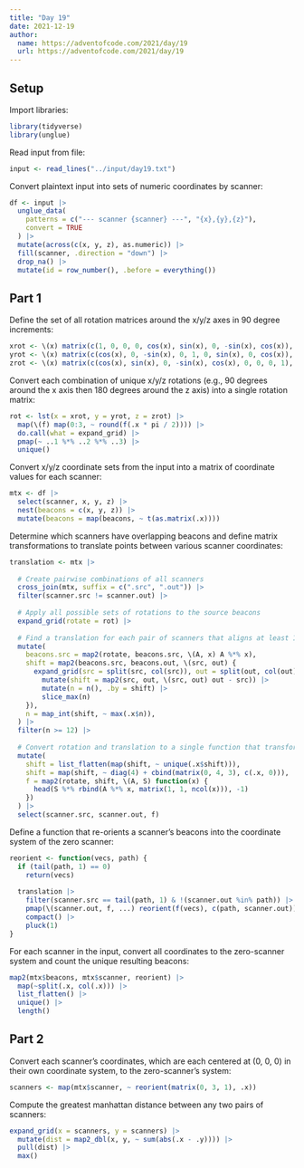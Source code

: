 ```yaml
---
title: "Day 19"
date: 2021-12-19
author:
  name: https://adventofcode.com/2021/day/19
  url: https://adventofcode.com/2021/day/19
---
```


## Setup

Import libraries:

```r

library(tidyverse)
library(unglue)

```

Read input from file:

```r

input <- read_lines("../input/day19.txt")

```

Convert plaintext input into sets of numeric coordinates by scanner:

```r

df <- input |> 
  unglue_data(
    patterns = c("--- scanner {scanner} ---", "{x},{y},{z}"),
    convert = TRUE
  ) |> 
  mutate(across(c(x, y, z), as.numeric)) |> 
  fill(scanner, .direction = "down") |> 
  drop_na() |> 
  mutate(id = row_number(), .before = everything())

```

## Part 1

Define the set of all rotation matrices around the x/y/z axes in 90 degree increments:

```r

xrot <- \(x) matrix(c(1, 0, 0, 0, cos(x), sin(x), 0, -sin(x), cos(x)), nrow = 3)
yrot <- \(x) matrix(c(cos(x), 0, -sin(x), 0, 1, 0, sin(x), 0, cos(x)), nrow = 3)
zrot <- \(x) matrix(c(cos(x), sin(x), 0, -sin(x), cos(x), 0, 0, 0, 1), nrow = 3)

```

Convert each combination of unique x/y/z rotations (e.g., 90 degrees around the x axis then 180 degrees around the z axis) into a single rotation matrix:

```r

rot <- lst(x = xrot, y = yrot, z = zrot) |> 
  map(\(f) map(0:3, ~ round(f(.x * pi / 2)))) |> 
  do.call(what = expand_grid) |> 
  pmap(~ ..1 %*% ..2 %*% ..3) |> 
  unique()

```

Convert x/y/z coordinate sets from the input into a matrix of coordinate values for each scanner:

```r

mtx <- df |>
  select(scanner, x, y, z) |> 
  nest(beacons = c(x, y, z)) |> 
  mutate(beacons = map(beacons, ~ t(as.matrix(.x))))

```

Determine which scanners have overlapping beacons and define matrix transformations to translate points between various scanner coordinates: 

```r

translation <- mtx |> 
  
  # Create pairwise combinations of all scanners
  cross_join(mtx, suffix = c(".src", ".out")) |> 
  filter(scanner.src != scanner.out) |> 
  
  # Apply all possible sets of rotations to the source beacons
  expand_grid(rotate = rot) |> 
  
  # Find a translation for each pair of scanners that aligns at least 12 beacons
  mutate(
    beacons.src = map2(rotate, beacons.src, \(A, x) A %*% x),
    shift = map2(beacons.src, beacons.out, \(src, out) {
      expand_grid(src = split(src, col(src)), out = split(out, col(out))) |> 
        mutate(shift = map2(src, out, \(src, out) out - src)) |> 
        mutate(n = n(), .by = shift) |> 
        slice_max(n)
    }),
    n = map_int(shift, ~ max(.x$n)),
  ) |> 
  filter(n >= 12) |> 
  
  # Convert rotation and translation to a single function that transforms a vec 
  mutate(
    shift = list_flatten(map(shift, ~ unique(.x$shift))),
    shift = map(shift, ~ diag(4) + cbind(matrix(0, 4, 3), c(.x, 0))),
    f = map2(rotate, shift, \(A, S) function(x) {
      head(S %*% rbind(A %*% x, matrix(1, 1, ncol(x))), -1)
    })
  ) |> 
  select(scanner.src, scanner.out, f)

```

Define a function that re-orients a scanner's beacons into the coordinate system of the zero scanner:

```r

reorient <- function(vecs, path) {
  if (tail(path, 1) == 0)
    return(vecs)
  
  translation |> 
    filter(scanner.src == tail(path, 1) & !(scanner.out %in% path)) |> 
    pmap(\(scanner.out, f, ...) reorient(f(vecs), c(path, scanner.out))) |> 
    compact() |> 
    pluck(1)
}

```

For each scanner in the input, convert all coordinates to the zero-scanner system and count the unique resulting beacons:

```r

map2(mtx$beacons, mtx$scanner, reorient) |> 
  map(~split(.x, col(.x))) |> 
  list_flatten() |> 
  unique() |> 
  length()

```

## Part 2

Convert each scanner's coordinates, which are each centered at (0, 0, 0) in their own coordinate system, to the zero-scanner's system:

```r

scanners <- map(mtx$scanner, ~ reorient(matrix(0, 3, 1), .x))

```

Compute the greatest manhattan distance between any two pairs of scanners:

```r

expand_grid(x = scanners, y = scanners) |> 
  mutate(dist = map2_dbl(x, y, ~ sum(abs(.x - .y)))) |> 
  pull(dist) |> 
  max()

```


